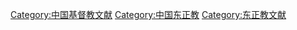 [[Category:中国基督教文献|Category:中国基督教文献]]
[[Category:中国东正教|Category:中国东正教]]
[[Category:东正教文献|Category:东正教文献]]